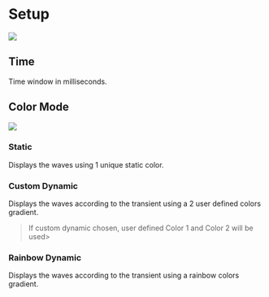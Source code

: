 # Setup
![](https://media.githubusercontent.com/media/FLUX-SE/doc_images/main/Analyzer/Wavescope/Setup.png)

## Time
Time window in milliseconds.

## Color Mode

![](https://media.githubusercontent.com/media/FLUX-SE/doc_images/main/Analyzer/Wavescope/ColorModes.png)

### Static
Displays the waves using 1 unique static color.

### Custom Dynamic
Displays the waves according to the transient using a 2 user defined colors gradient.

>If custom dynamic chosen, user defined Color 1 and Color 2 will be used>


### Rainbow Dynamic
Displays the waves according to the transient using a rainbow colors gradient.

<!-- ALLVERSION-->
<!-- TODO: Need image-->
